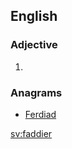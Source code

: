 ==English==

===Adjective===
{{head|en|adjective comparative form}}

# {{en-comparative of|faddy}}

===Anagrams===
* [[Ferdiad#English|Ferdiad]]

[[sv:faddier]]